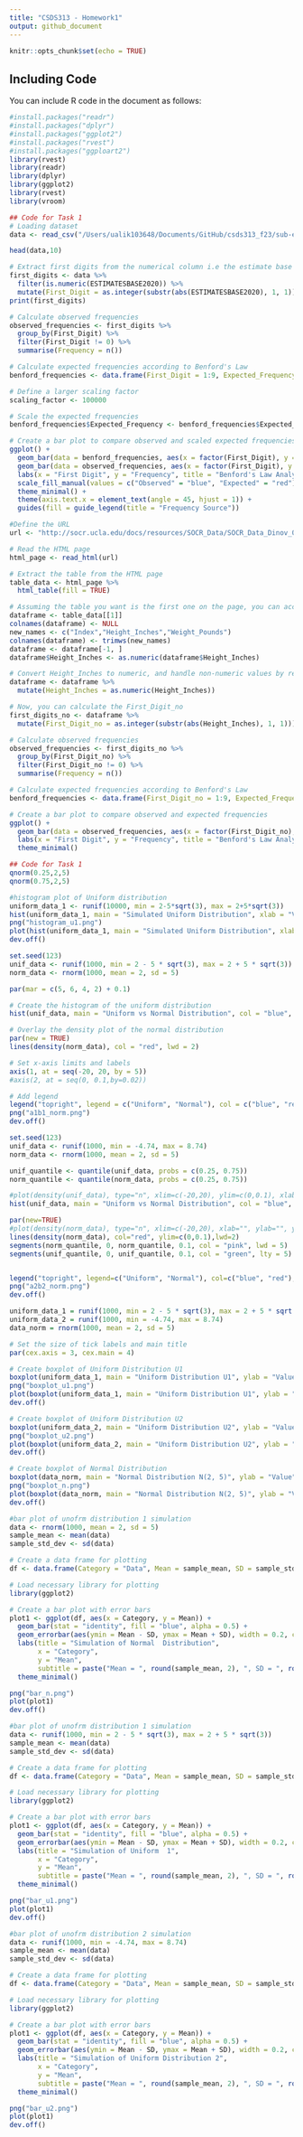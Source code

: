 ```yaml
---
title: "CSDS313 - Homework1"
output: github_document
---
```


```r
knitr::opts_chunk$set(echo = TRUE)
```

## Including Code
You can include R code in the document as follows:

```r
#install.packages("readr")
#install.packages("dplyr")
#install.packages("ggplot2")
#install.packages("rvest")
#install.packages("ggploart2")
library(rvest)
library(readr)
library(dplyr)
library(ggplot2)
library(rvest)
library(vroom)
```

```r
## Code for Task 1
# Loading dataset
data <- read_csv("/Users/ualik103648/Documents/GitHub/csds313_f23/sub-est2022.csv")

head(data,10)
```
```r
# Extract first digits from the numerical column i.e the estimate base population in 2020
first_digits <- data %>%
  filter(is.numeric(ESTIMATESBASE2020)) %>%
  mutate(First_Digit = as.integer(substr(abs(ESTIMATESBASE2020), 1, 1)))
print(first_digits)
```

```r
# Calculate observed frequencies
observed_frequencies <- first_digits %>%
  group_by(First_Digit) %>% 
  filter(First_Digit != 0) %>% 
  summarise(Frequency = n())
```


```r
# Calculate expected frequencies according to Benford's Law
benford_frequencies <- data.frame(First_Digit = 1:9, Expected_Frequency = log10(1 + 1/(1:9)))

# Define a larger scaling factor
scaling_factor <- 100000

# Scale the expected frequencies
benford_frequencies$Expected_Frequency <- benford_frequencies$Expected_Frequency * scaling_factor

# Create a bar plot to compare observed and scaled expected frequencies
ggplot() +
  geom_bar(data = benford_frequencies, aes(x = factor(First_Digit), y = Expected_Frequency, fill = "Expected"), stat = "identity", alpha = 0.6) +
  geom_bar(data = observed_frequencies, aes(x = factor(First_Digit), y = Frequency, fill = "Observed"), stat = "identity", alpha = 1) +
  labs(x = "First Digit", y = "Frequency", title = "Benford's Law Analysis on POPULATION") +
  scale_fill_manual(values = c("Observed" = "blue", "Expected" = "red")) +
  theme_minimal() +
  theme(axis.text.x = element_text(angle = 45, hjust = 1)) +
  guides(fill = guide_legend(title = "Frequency Source"))
```

```r
#Define the URL 
url <- "http://socr.ucla.edu/docs/resources/SOCR_Data/SOCR_Data_Dinov_020108_HeightsWeights.html"

# Read the HTML page
html_page <- read_html(url)

# Extract the table from the HTML page
table_data <- html_page %>%
  html_table(fill = TRUE)

# Assuming the table you want is the first one on the page, you can access it like this
dataframe <- table_data[[1]]
colnames(dataframe) <- NULL
new_names <- c("Index","Height_Inches","Weight_Pounds")
colnames(dataframe) <- trimws(new_names)
dataframe <- dataframe[-1, ]
dataframe$Height_Inches <- as.numeric(dataframe$Height_Inches)

# Convert Height_Inches to numeric, and handle non-numeric values by replacing them with NA
dataframe <- dataframe %>%
  mutate(Height_Inches = as.numeric(Height_Inches))

# Now, you can calculate the First_Digit_no
first_digits_no <- dataframe %>%
  mutate(First_Digit_no = as.integer(substr(abs(Height_Inches), 1, 1)))

# Calculate observed frequencies
observed_frequencies <- first_digits_no %>%
  group_by(First_Digit_no) %>% 
  filter(First_Digit_no != 0) %>% 
  summarise(Frequency = n())

# Calculate expected frequencies according to Benford's Law
benford_frequencies <- data.frame(First_Digit_no = 1:9, Expected_Frequency = log10(1 + 1/(1:9)))

# Create a bar plot to compare observed and expected frequencies
ggplot() +
  geom_bar(data = observed_frequencies, aes(x = factor(First_Digit_no), y = Frequency), stat = "identity", fill = "blue", alpha = 0.6) +
  labs(x = "First Digit", y = "Frequency", title = "Benford's Law Analysis") +
  theme_minimal()
```


```r
## Code for Task 1
qnorm(0.25,2,5)
qnorm(0.75,2,5)
```

```r
#histogram plot of Uniform distribution
uniform_data_1 <- runif(10000, min = 2-5*sqrt(3), max = 2+5*sqrt(3))
hist(uniform_data_1, main = "Simulated Uniform Distribution", xlab = "Value", ylab = "Frequency")
png("histogram_u1.png")
plot(hist(uniform_data_1, main = "Simulated Uniform Distribution", xlab = "Value", ylab = "Frequency"))
dev.off()
```

```r
set.seed(123)
unif_data <- runif(1000, min = 2 - 5 * sqrt(3), max = 2 + 5 * sqrt(3))
norm_data <- rnorm(1000, mean = 2, sd = 5)

par(mar = c(5, 6, 4, 2) + 0.1)

# Create the histogram of the uniform distribution
hist(unif_data, main = "Uniform vs Normal Distribution", col = "blue", xlim = c(-20, 20), ylim = c(0, 0.10), probability = TRUE, xlab = "Value", ylab = "Probability density", cex.lab = 2,cex.main = 4)

# Overlay the density plot of the normal distribution
par(new = TRUE)
lines(density(norm_data), col = "red", lwd = 2)

# Set x-axis limits and labels
axis(1, at = seq(-20, 20, by = 5))
#axis(2, at = seq(0, 0.1,by=0.02))

# Add legend
legend("topright", legend = c("Uniform", "Normal"), col = c("blue", "red"), lwd = c(2, 2), pch = c(NA, NA))
png("a1b1_norm.png") 
dev.off()
```
```r
set.seed(123)
unif_data <- runif(1000, min = -4.74, max = 8.74)
norm_data <- rnorm(1000, mean = 2, sd = 5)

unif_quantile <- quantile(unif_data, probs = c(0.25, 0.75))
norm_quantile <- quantile(norm_data, probs = c(0.25, 0.75))

#plot(density(unif_data), type="n", xlim=c(-20,20), ylim=c(0,0.1), xlab="", ylab="")
hist(unif_data, main = "Uniform vs Normal Distribution", col = "blue", xlim = c(-20, 20), ylim = c(0, 0.10), probability = TRUE, xlab = "Value", ylab = "Probability density", cex.lab = 2,cex.main = 4)

par(new=TRUE)
#plot(density(norm_data), type="n", xlim=c(-20,20), xlab="", ylab="", yaxt="n") 
lines(density(norm_data), col="red", ylim=c(0,0.1),lwd=2)
segments(norm_quantile, 0, norm_quantile, 0.1, col = "pink", lwd = 5)
segments(unif_quantile, 0, unif_quantile, 0.1, col = "green", lty = 5)


legend("topright", legend=c("Uniform", "Normal"), col=c("blue", "red"), lwd=c(2,2))
png("a2b2_norm.png") 
dev.off()
```

```r
uniform_data_1 = runif(1000, min = 2 - 5 * sqrt(3), max = 2 + 5 * sqrt(3))
uniform_data_2 = runif(1000, min = -4.74, max = 8.74)
data_norm = rnorm(1000, mean = 2, sd = 5)

# Set the size of tick labels and main title
par(cex.axis = 3, cex.main = 4)

# Create boxplot of Uniform Distribution U1
boxplot(uniform_data_1, main = "Uniform Distribution U1", ylab = "Value", col = "lightblue", names.arg = "")
png("boxplot_u1.png")
plot(boxplot(uniform_data_1, main = "Uniform Distribution U1", ylab = "Value", col = "lightblue", names.arg = "",cex.lab=1))
dev.off()

# Create boxplot of Uniform Distribution U2
boxplot(uniform_data_2, main = "Uniform Distribution U2", ylab = "Value", col = "lightblue", names.arg = "")
png("boxplot_u2.png")
plot(boxplot(uniform_data_2, main = "Uniform Distribution U2", ylab = "Value", col = "lightblue", names.arg = "",cex.lab=1))
dev.off()

# Create boxplot of Normal Distribution
boxplot(data_norm, main = "Normal Distribution N(2, 5)", ylab = "Value", col = "lightblue", names.arg = "")
png("boxplot_n.png")
plot(boxplot(data_norm, main = "Normal Distribution N(2, 5)", ylab = "Value", col = "lightblue", names.arg = "",cex.lab=1))
dev.off()

```
```r
#bar plot of unofrm distribution 1 simulation
data <- rnorm(1000, mean = 2, sd = 5)
sample_mean <- mean(data)
sample_std_dev <- sd(data)

# Create a data frame for plotting
df <- data.frame(Category = "Data", Mean = sample_mean, SD = sample_std_dev)

# Load necessary library for plotting
library(ggplot2)

# Create a bar plot with error bars
plot1 <- ggplot(df, aes(x = Category, y = Mean)) +
  geom_bar(stat = "identity", fill = "blue", alpha = 0.5) +
  geom_errorbar(aes(ymin = Mean - SD, ymax = Mean + SD), width = 0.2, color = "red") +
  labs(title = "Simulation of Normal  Distribution",
       x = "Category",
       y = "Mean",
       subtitle = paste("Mean = ", round(sample_mean, 2), ", SD = ", round(sample_std_dev, 2))) +
  theme_minimal()

png("bar_n.png")
plot(plot1)
dev.off()
```
```r
#bar plot of unofrm distribution 1 simulation
data <- runif(1000, min = 2 - 5 * sqrt(3), max = 2 + 5 * sqrt(3))
sample_mean <- mean(data)
sample_std_dev <- sd(data)

# Create a data frame for plotting
df <- data.frame(Category = "Data", Mean = sample_mean, SD = sample_std_dev)

# Load necessary library for plotting
library(ggplot2)

# Create a bar plot with error bars
plot1 <- ggplot(df, aes(x = Category, y = Mean)) +
  geom_bar(stat = "identity", fill = "blue", alpha = 0.5) +
  geom_errorbar(aes(ymin = Mean - SD, ymax = Mean + SD), width = 0.2, color = "red") +
  labs(title = "Simulation of Uniform  1",
       x = "Category",
       y = "Mean",
       subtitle = paste("Mean = ", round(sample_mean, 2), ", SD = ", round(sample_std_dev, 2))) +
  theme_minimal()

png("bar_u1.png")
plot(plot1)
dev.off()
```

```r
#bar plot of unofrm distribution 2 simulation
data <- runif(1000, min = -4.74, max = 8.74)
sample_mean <- mean(data)
sample_std_dev <- sd(data)

# Create a data frame for plotting
df <- data.frame(Category = "Data", Mean = sample_mean, SD = sample_std_dev)

# Load necessary library for plotting
library(ggplot2)

# Create a bar plot with error bars
plot1 <- ggplot(df, aes(x = Category, y = Mean)) +
  geom_bar(stat = "identity", fill = "blue", alpha = 0.5) +
  geom_errorbar(aes(ymin = Mean - SD, ymax = Mean + SD), width = 0.2, color = "red") +
  labs(title = "Simulation of Uniform Distribution 2",
       x = "Category",
       y = "Mean",
       subtitle = paste("Mean = ", round(sample_mean, 2), ", SD = ", round(sample_std_dev, 2))) +
  theme_minimal()

png("bar_u2.png")
plot(plot1)
dev.off()
```

